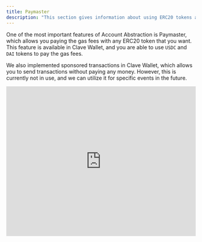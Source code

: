 ```yaml
---
title: Paymaster
description: "This section gives information about using ERC20 tokens as Paymasters in Clave Wallet."
---
```


One of the most important features of Account Abstraction is Paymaster, which allows you paying the gas fees with
any ERC20 token that you want. This feature is available in Clave Wallet, and you are able to use `USDC` and `DAI` tokens to pay the gas fees.

We also implemented sponsored transactions in Clave Wallet, which allows you to send transactions without paying any money. However, this is currently
not in use, and we can utilize it for specific events in the future.

<Card>
<iframe width="100%" height="400" src="https://www.youtube.com/embed/lm9u56Q23u0?si=3Gbmp79FEmvbFdoW" title="YouTube video player" frameborder="0" allow="accelerometer; autoplay; clipboard-write; encrypted-media; gyroscope; picture-in-picture; web-share" allowfullscreen></iframe>
</Card>

